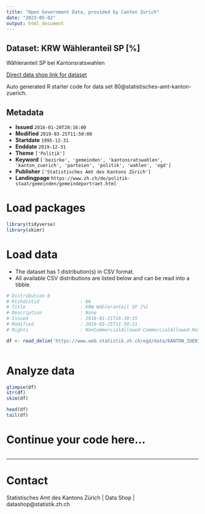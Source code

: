 ```yaml
---
title: "Open Government Data, provided by Canton Zurich"
date: "2023-05-02"
output: html_document
---
```


## Dataset: KRW Wähleranteil SP [%]

Wähleranteil SP bei Kantonsratswahlen

[Direct data shop link for dataset](https://www.zh.ch/de/politik-staat/opendata.zhweb-noredirect.zhweb-cache.html#/datasets/80@statistisches-amt-kanton-zuerich)

Auto generated R starter code for data set 80@statistisches-amt-kanton-zuerich.

## Metadata

- **Issued** `2016-01-20T20:16:00`
- **Modified** `2019-03-25T11:50:00`
- **Startdate** `1995-12-31`
- **Enddate** `2019-12-31`
- **Theme** `['Politik']`
- **Keyword** `['bezirke', 'gemeinden', 'kantonsratswahlen', 'kanton_zuerich', 'parteien', 'politik', 'wahlen', 'ogd']`
- **Publisher** `['Statistisches Amt des Kantons Zürich']`
- **Landingpage** `https://www.zh.ch/de/politik-staat/gemeinden/gemeindeportraet.html`


# Load packages

```r

library(tidyverse)
library(skimr)

```

# Load data

-   The dataset has 1 distribution(s) in CSV format.
-   All available CSV distributions are listed below and can be read into a tibble.

```r

# Distribution 0
# Ktzhdistid               : 66
# Title                    : KRW Wähleranteil SP [%]
# Description              : None
# Issued                   : 2016-01-21T16:30:35
# Modified                 : 2019-03-25T11:50:21
# Rights                   : NonCommercialAllowed-CommercialAllowed-ReferenceRequired

df <- read_delim('https://www.web.statistik.zh.ch/ogd/data/KANTON_ZUERICH_118.csv')



```

# Analyze data

```r

glimpse(df)
str(df)
skim(df)

head(df)
tail(df)

```

# Continue your code here...

```r

```

------------------------------------------------------------------------

# Contact

Statistisches Amt des Kantons Zürich | Data Shop | datashop@statistik.zh.ch
